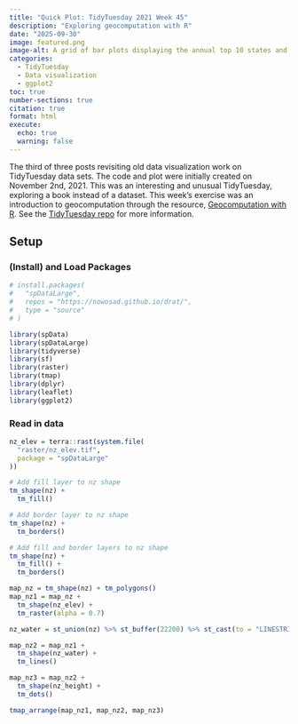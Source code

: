 ```yaml
---
title: "Quick Plot: TidyTuesday 2021 Week 45"
description: "Exploring geocomputation with R"
date: "2025-09-30"
image: featured.png
image-alt: A grid of bar plots displaying the annual top 10 states and provinces by average pumpkin weight.
categories:
  - TidyTuesday
  - Data visualization
  - ggplot2
toc: true
number-sections: true
citation: true
format: html
execute:
  echo: true
  warning: false
---
```


The third of three posts revisiting old data visualization work on TidyTuesday data sets. The code and plot were initially created on November 2nd, 2021. This was an interesting and unusual TidyTuesday, exploring a book instead of a dataset. This week's exercise was an introduction to geocomputation through the resource, [Geocomputation with R](https://r.geocompx.org/). See the [TidyTuesday repo](https://github.com/rfordatascience/tidytuesday/tree/main/data/2021/2021-11-02 "TidyTuesday Github Repo for 2021wk45") for more information.

## Setup

### (Install) and Load Packages

```r

# install.packages(
#   "spDataLarge",
#   repos = "https://nowosad.github.io/drat/",
#   type = "source"
# )

library(spData)
library(spDataLarge)
library(tidyverse)
library(sf)
library(raster)
library(tmap)
library(dplyr)
library(leaflet)
library(ggplot2)
```

### Read in data

```r
nz_elev = terra::rast(system.file(
  "raster/nz_elev.tif",
  package = "spDataLarge"
))
```


```r
# Add fill layer to nz shape
tm_shape(nz) +
  tm_fill()
```


```r
# Add border layer to nz shape
tm_shape(nz) +
  tm_borders()
```


```r
# Add fill and border layers to nz shape
tm_shape(nz) +
  tm_fill() +
  tm_borders()
```


```r
map_nz = tm_shape(nz) + tm_polygons()
map_nz1 = map_nz +
  tm_shape(nz_elev) +
  tm_raster(alpha = 0.7)

nz_water = st_union(nz) %>% st_buffer(22200) %>% st_cast(to = "LINESTRING")

map_nz2 = map_nz1 +
  tm_shape(nz_water) +
  tm_lines()

map_nz3 = map_nz2 +
  tm_shape(nz_height) +
  tm_dots()
```


```r
tmap_arrange(map_nz1, map_nz2, map_nz3)
```